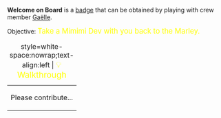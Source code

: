 '''Welcome on Board''' is a [[Badges|badge]] that can be obtained by playing with crew member [[Gaëlle_le_Bris|Gaëlle]].

Objective: <big style="color:yellow">Take a Mimimi Dev with you back to the Marley.</big>

{| class="mw-collapsible mw-collapsed"
|+ style=white-space:nowrap;text-align:left | <big style="color:yellow">💡 Walkthrough</big>
|-
| Please contribute...
|}